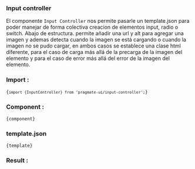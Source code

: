 
### Input controller

El componente `Input Controller` nos permite
pasarle un template.json para poder manejar de forma colectiva creacion de
elementos input, radio o switch. Abajo de estructura. permite añadir una url y
alt para agregar una imagen y ademas detecta cuando la imagen se está cargando
o cuando la imagen no se pudo cargar, en ambos casos se establece una clase
html diferente, para el caso de carga más allá de la precarga de la imagen del
elemento y para el caso de error más allá del error de la imagen del elemento.

### Import :

<Code>{`import {InputController} from 'pragmate-ui/input-controller';`}</Code>

### Component :

<Code>{component}</Code>

### template.json

<Code>{template}</Code>

### Result :

<Results />
